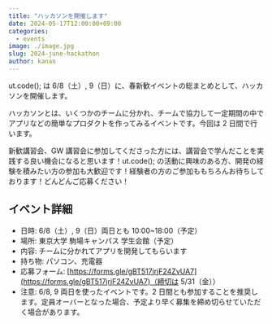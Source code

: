 ```yaml
---
title: "ハッカソンを開催します"
date: 2024-05-17T12:00:00+09:00
categories:
  - events
image: ./image.jpg
slug: 2024-june-hackathon
author: kanan
---
```


ut.code(); は 6/8（土）, 9（日）に、春新歓イベントの総まとめとして、ハッカソンを開催します。

ハッカソンとは、いくつかのチームに分かれ、チームで協力して一定期間の中でアプリなどの簡単なプロダクトを作ってみるイベントです。今回は 2 日間で行います。

新歓講習会、GW 講習会に参加してくださった方には、講習会で学んだことを実践する良い機会になると思います！ut.code(); の活動に興味のある方、開発の経験を積みたい方の参加も大歓迎です！経験者の方のご参加ももちろんお待ちしております！どんどんご応募ください！

## イベント詳細

- 日時: 6/8（土）, 9（日）両日とも 10:00~18:00（予定）
- 場所: 東京大学 駒場キャンパス 学生会館（予定）
- 内容: チームに分かれてアプリを開発してもらいます
- 持ち物: パソコン、充電器
- 応募フォーム: [https://forms.gle/gBT517jrjF24ZvUA7](https://forms.gle/gBT517jrjF24ZvUA7)（締切は 5/31（金））
- 注意: 6/8, 9 両日を使ったイベントです。2 日間とも参加することを推奨します。定員オーバーとなった場合、予定より早く募集を締め切らせていただく場合があります。
